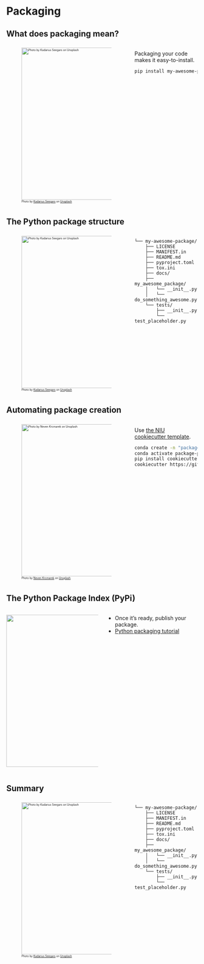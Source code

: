 # Packaging

## What does packaging mean?

:::: {.columns}

::: {.column width="50%" style="font-size: 0.5em;"}
![Photo by <a href="https://unsplash.com/@kseegars?utm_source=unsplash&utm_medium=referral&utm_content=creditCopyText">Kadarius Seegars</a> on <a href="https://unsplash.com/photos/DevJkLB3hWE?utm_source=unsplash&utm_medium=referral&utm_content=creditCopyText">Unsplash</a>](img/kadarius-seegars-DevJkLB3hWE-unsplash.jpg){height=400}
:::

::: {.column width="50%"}
Packaging your code makes it easy-to-install.

```.bash
pip install my-awesome-package
```
:::

::::

## The Python package structure

:::: {.columns}

::: {.column width="50%" style="font-size: 0.5em;"}
![Photo by <a href="https://unsplash.com/@kseegars?utm_source=unsplash&utm_medium=referral&utm_content=creditCopyText">Kadarius Seegars</a> on <a href="https://unsplash.com/photos/DevJkLB3hWE?utm_source=unsplash&utm_medium=referral&utm_content=creditCopyText">Unsplash</a>](img/kadarius-seegars-DevJkLB3hWE-unsplash.jpg){height=400}
:::

::: {.column width="50%"}
```
└── my-awesome-package/
	├── LICENSE
	├── MANIFEST.in
	├── README.md
	├── pyproject.toml
	├── tox.ini
	├── docs/
	├── my_awesome_package/
	│	└── __init__.py
	│	└── do_something_awesome.py
	└── tests/
		├── __init__.py
		└── test_placeholder.py
```
:::

::::

## Automating package creation


:::: {.columns}
::: {.column width="50%" style="font-size: 0.5em;"}
![Photo by <a href="https://unsplash.com/@nevenkrcmarek?utm_source=unsplash&utm_medium=referral&utm_content=creditCopyText">Neven Krcmarek</a> on <a href="https://unsplash.com/photos/0TH1H1rq_eY?utm_source=unsplash&utm_medium=referral&utm_content=creditCopyText">Unsplash</a>](img/neven-krcmarek-0TH1H1rq_eY-unsplash.jpg){height=400}
:::

::: {.column width="50%"}
Use [the NIU cookiecutter template](https://github.com/neuroinformatics-unit/python-cookiecutter).

```.bash
conda create -n "package-playground"
conda activate package-playground
pip install cookiecutter
cookiecutter https://github.com/neuroinformatics-unit/python-cookiecutter 
```
:::
::::


## The Python Package Index (PyPi)

:::: {.columns}
::: {.column width="50%"}
![](img/logo-large.9f732b5f.svg){height=400}
:::

::: {.column width="50%"}
* Once it's ready, publish your package.
* [Python packaging tutorial](https://packaging.python.org/en/latest/tutorials/packaging-projects/)
:::
::::

## Summary

:::: {.columns}

::: {.column width="50%" style="font-size: 0.5em;"}
![Photo by <a href="https://unsplash.com/@kseegars?utm_source=unsplash&utm_medium=referral&utm_content=creditCopyText">Kadarius Seegars</a> on <a href="https://unsplash.com/photos/DevJkLB3hWE?utm_source=unsplash&utm_medium=referral&utm_content=creditCopyText">Unsplash</a>](img/kadarius-seegars-DevJkLB3hWE-unsplash.jpg){height=400}
:::

::: {.column width="50%"}
```
└── my-awesome-package/
	├── LICENSE
	├── MANIFEST.in
	├── README.md
	├── pyproject.toml
	├── tox.ini
	├── docs/
	├── my_awesome_package/
	│	└── __init__.py
	│	└── do_something_awesome.py
	└── tests/
		├── __init__.py
		└── test_placeholder.py
```
:::

::::